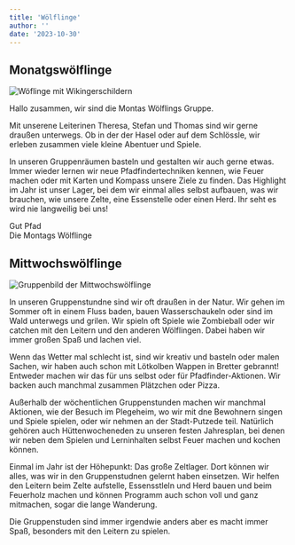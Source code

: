 ```yaml
---
title: 'Wölflinge'
author: ''
date: '2023-10-30'
---
```


## Monatgswölflinge
![Wöflinge mit Wikingerschildern](/images/montags_woelflinge.jpeg)

Hallo zusammen, wir sind die Montas Wölflings Gruppe.

Mit unserene Leiterinen Theresa, Stefan und Thomas sind wir gerne draußen unterwegs. Ob in der der Hasel oder auf dem Schlössle, wir erleben zusammen viele kleine Abentuer und Spiele.

In unseren Gruppenräumen basteln und gestalten wir auch gerne etwas.
Immer wieder lernen wir neue Pfadfindertechniken kennen, wie Feuer machen oder mit Karten und Kompass unsere Ziele zu finden.
Das Highlight im Jahr ist unser Lager, bei dem wir einmal alles selbst aufbauen, was wir brauchen, wie unsere Zelte, eine Essenstelle oder einen Herd.
Ihr seht es wird nie langweilig bei uns!

Gut Pfad<br/>
Die Montags Wölflinge

## Mittwochswölflinge
![Gruppenbild der Mittwochswölflinge](/images/mittwochs_woelflinge.jpeg)

In unseren Gruppenstundne sind wir oft draußen in der Natur.
Wir gehen im Sommer oft in einem Fluss baden, bauen Wasserschaukeln oder sind im Wald unterwegs und grilen. Wir spieln oft Spiele wie Zombieball oder wir catchen mit den Leitern und den anderen Wölflingen. Dabei haben wir immer großen Spaß und lachen viel.

Wenn das Wetter mal schlecht ist, sind wir kreativ und basteln oder malen Sachen, wir haben auch schon mit Lötkolben Wappen in Bretter gebrannt!
Entweder machen wir das für uns selbst oder für Pfadfinder-Aktionen. Wir backen auch manchmal zusammen Plätzchen oder Pizza.

Außerhalb der wöchentlichen Gruppenstunden machen wir manchmal Aktionen, wie der Besuch im Plegeheim, wo wir mit dne Bewohnern singen und Spiele spielen, oder wir nehmen an der Stadt-Putzede teil.
Natürlich gehören auch Hüttenwocheneden zu unseren festen Jahresplan, bei denen wir neben dem Spielen und Lerninhalten selbst Feuer machen und kochen können.

Einmal im Jahr ist der Höhepunkt: Das große Zeltlager. Dort können wir alles, was wir in den Gruppenstudnen gelernt haben einsetzen. 
Wir helfen den Leitern beim Zelte aufstelle, Essensstleln und Herd bauen und beim Feuerholz machen und können Programm auch schon voll und ganz mitmachen, sogar die lange Wanderung.

Die Gruppenstuden sind immer irgendwie anders aber es macht immer Spaß, besonders mit den Leitern zu spielen.